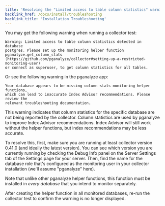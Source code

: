 ```yaml
---
title: 'Resolving the "Limited access to table column statistics" warning'
backlink_href: /docs/install/troubleshooting
backlink_title: 'Installation Troubleshooting'
---
```



You may get the following warning when running a collector test:

```
Warning: Limited access to table column statistics detected in database
postgres. Please set up the monitoring helper function
pganalyze.get_column_stats
(https://github.com/pganalyze/collector#setting-up-a-restricted-monitoring-user)
or connect as superuser, to get column statistics for all tables.
```

Or see the following warning in the pganalyze app:

```
Your database appears to be missing column stats monitoring helper functions,
which can lead to inaccurate Index Advisor recommendations. Please review the
relevant troubleshooting documentation.
```

This warning indicates that column statistics for the specific database are not
being reported by the collector. Column statistics are used by pganalyze to
improve Index Advisor recommendations. Index Advisor will still work without the
helper functions, but index recommendations may be less accurate.

To resolve this, first, make sure you are running at least collector version
0.41.0 (and ideally the latest version). You can see which version you are
currently running by checking the Debug Info panel on the Server Settings tab of
the Settings page for your server. Then, find the name for the database role
that's configured as the monitoring user in your collector installation (we'll
assume "pganalyze" here).

<MonitoringUserColumnStats username="pganalyze" />

Note that unlike other pganalyze helper functions, this function must be
installed in *every database* that you intend to monitor separately.

After creating the helper function in all monitored databases, re-run the
collector test to confirm the warning is no longer displayed.
